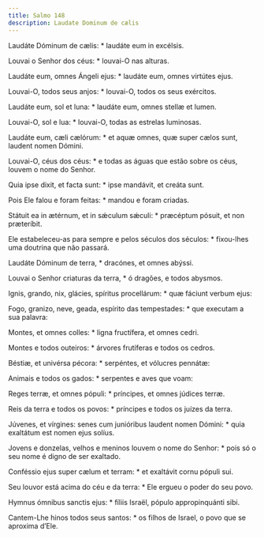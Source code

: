 ```yaml
---
title: Salmo 148
description: Laudate Dominum de cælis
---
```


<div class="side-by-side not-content">

Laudáte Dóminum de cælis: * laudáte eum in excélsis.

Louvai o Senhor dos céus: * louvai-O nas alturas.

Laudáte eum, omnes Ángeli ejus: * laudáte eum, omnes virtútes ejus.

Louvai-O, todos seus anjos: * louvai-O, todos os seus exércitos.

Laudáte eum, sol et luna: * laudáte eum, omnes stellæ et lumen.

Louvai-O, sol e lua: * louvai-O, todas as estrelas luminosas.

Laudáte eum, cæli cælórum: * et aquæ omnes, quæ super cælos sunt, laudent nomen Dómini.

Louvai-O, céus dos céus: * e todas as águas que estão sobre os céus, louvem o nome do Senhor.

Quia ipse dixit, et facta sunt: * ipse mandávit, et creáta sunt.

Pois Ele falou e foram feitas: * mandou e foram criadas.

Státuit ea in ætérnum, et in sǽculum sǽculi: * præcéptum pósuit, et non præteríbit.

Ele estabeleceu-as para sempre e pelos séculos dos séculos: * fixou-lhes uma doutrina que não passará.

Laudáte Dóminum de terra, * dracónes, et omnes abýssi.

Louvai o Senhor criaturas da terra, * ó dragões, e todos abysmos.

Ignis, grando, nix, glácies, spíritus procellárum: * quæ fáciunt verbum ejus:

Fogo, granizo, neve, geada, espírito das tempestades: * que executam a sua palavra:

Montes, et omnes colles: * ligna fructífera, et omnes cedri.

Montes e todos outeiros: * árvores frutíferas e todos os cedros.

Béstiæ, et univérsa pécora: * serpéntes, et vólucres pennátæ:

Animais e todos os gados: * serpentes e aves que voam:

Reges terræ, et omnes pópuli: * príncipes, et omnes júdices terræ.

Reis da terra e todos os povos: * príncipes e todos os juízes da terra.

Júvenes, et vírgines: senes cum junióribus laudent nomen Dómini: * quia exaltátum est nomen ejus solíus.

Jovens e donzelas, velhos e meninos louvem o nome do Senhor: * pois só o seu nome é digno de ser exaltado.

Conféssio ejus super cælum et terram: * et exaltávit cornu pópuli sui.

Seu louvor está acima do céu e da terra: * Ele ergueu o poder do seu povo.

Hymnus ómnibus sanctis ejus: * fíliis Israël, pópulo appropinquánti sibi.

Cantem-Lhe hinos todos seus santos: * os filhos de Israel, o povo que se aproxima d’Ele.

</div>
